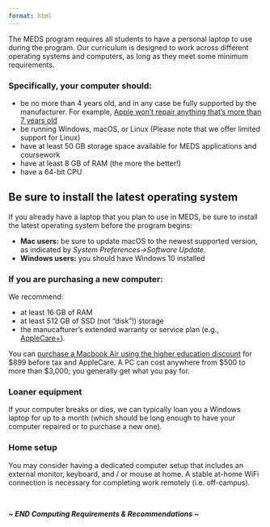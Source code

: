 ```yaml
---
format: html
---
```


The MEDS program requires all students to have a personal laptop to use during the program. Our curriculum is designed to work across different operating systems and computers, as long as they meet some minimum requirements.  

### Specifically, your computer should:  {#req-comp-specs}
- be no more than 4 years old, and in any case be fully supported by the manufacturer. For example, [Apple won't repair anything that's more than 7 years old](https://support.apple.com/en-us/HT201624)   
- be running Windows, macOS, or Linux (Please note that we offer limited support for Linux)  
- have at least 50 GB storage space available for MEDS applications and coursework  
- have at least 8 GB of RAM (the more the better!)  
- have a 64-bit CPU  

::: {.callout-note}
## Be sure to install the latest operating system

If you already have a laptop that you plan to use in MEDS, be sure to install the latest operating system before the program begins:

- **Mac users:** be sure to update macOS to the newest supported version, as indicated by *System Preferences&rarr;Software Update*. 
- **Windows users:** you should have Windows 10 installed 
<!-- but if you don't, you can [purchase Windows 10 Education for $14.99 from UCSB](https://ucsb.onthehub.com/WebStore/OfferingDetails.aspx?o=14f7e678-4731-e511-940e-b8ca3a5db7a1).  -->
:::

### If you are purchasing a new computer: {#new-comps}

We recommend:

- at least 16 GB of RAM 
- at least 512 GB of SSD (not "disk"!) storage 
- the manucafturer's extended warranty or service plan (e.g., [AppleCare+](https://www.apple.com/support/products/mac/)). 

<!-- ~~If you are trying to decide between Mac and Windows we would recommend a Mac, but if you purchase or already have a Windows PC, don’t worry that will be just fine as long as it meets our minimum requirements.~~ Choosing between a Mac and Windows machine (aka a PC) can be a personal and / or financial preference. If you're having trouble deciding between the two, we recommend a Mac -- these are popular and user-friendly machines, and the majority of our instructors / staff are Mac users. -->

You can [purchase a Macbook Air using the higher education discount](https://www.apple.com/us-hed/shop) for \$899 before tax and AppleCare. A PC can cost anywhere from \$500 to more than $3,000; you generally get what you pay for.

### Loaner equipment {#loaner-equipment}

If your computer breaks or dies, we can typically loan you a Windows laptop for up to a month (which should be long enough to have your computer repaired or to purchase a new one).

### Home setup {#home-setup}

You may consider having a dedicated computer setup that includes an external monitor, keyboard, and / or mouse at home. A stable at-home WiFi connection is necessary for completing work remotely (i.e. off-campus). 

<br>

::: {.center-text .body-text-l .dark-blue-text}
***~ END Computing Requirements & Recommendations ~***
:::
